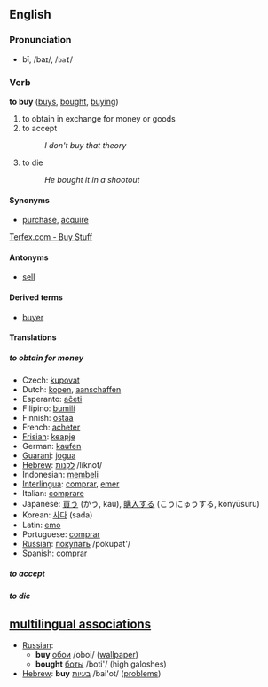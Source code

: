 ==English==

=== Pronunciation ===
*bī, /baɪ/, /<tt>baI</tt>/

=== Verb ===
'''to buy''' ([[buys]], [[bought]], [[buying]])

# to obtain in exchange for money or goods
# to accept
#:''I don't buy that theory''
# to die 
#:''He bought it in a shootout''

==== Synonyms ====
*[[purchase]], [[acquire]]<!-- does acquier apply a transaction or just a syn of "receive"? -->

[http://www.terfex.com Terfex.com - Buy Stuff]

====Antonyms====
*[[sell]]

====Derived terms====
*[[buyer]]

====Translations====
=====to obtain for money=====
*Czech: [[kupovat]]
*Dutch: [[kopen]], [[aanschaffen]]
*Esperanto: [[aĉeti]]
*Filipino: [[bumilí]]
*Finnish: [[ostaa]]
*French: [[acheter]]
*[[Frisian]]: [[keapje]]
*German: [[kaufen]]
*[[Guarani]]: [[jogua]]
*[[Hebrew]]: [[:he:לקנות|לקנות]] /liknot/
*Indonesian: [[beli|membeli]]
*[[Interlingua]]: [[comprar]], [[emer]]
*Italian: [[comprare]]
*Japanese: [[買う]] (かう, kau), [[購入]]する (こうにゅうする, kōnyūsuru)
*Korean: [[사다]] (sada)
*Latin: [[emo]]
*Portuguese: [[comprar]]
*[[Russian]]: [[:ru:покупать|покупать]] /pokupat'/
*Spanish: [[comprar]]

=====to accept=====


=====to die=====

==[[multilingual associations]]==
*[[Russian]]: 
** '''buy''' [[:ru:обои|обои]] /oboi/ ([[wallpaper]])
** '''bought''' [[:ru:боты|боты]] /boti'/ (high galoshes) 
*[[Hebrew]]: '''buy''' [[:he:בעיות|בעיות]] /bai'ot/ ([[problem]]s)
